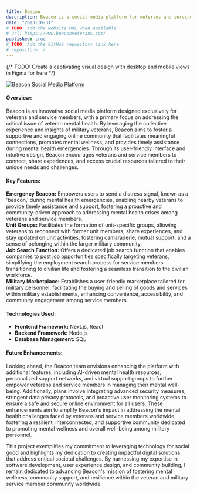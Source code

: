 ```yaml
---
title: Beacon
description: Beacon is a social media platform for veterans and service members that plans to tackle the mental health pandemic currently plagueing United States military service members by creating an intuitive social media platform built by veterans for veterans and service members.
date: "2023-10-31"
# TODO: Add the website URL when available
# url: https://www.beaconveterans.com/
published: true
# TODO: Add the GitHub repository link here
# repository: /
---
```


{/* TODO: Create a captivating visual design with desktop and mobile views in Figma for here */}

[![Beacon Social Media Platform](/beacon-social-media.png)](https://www.beaconveterans.com/)

#### Overview:

Beacon is an innovative social media platform designed exclusively for veterans and service members, with a primary focus on addressing the critical issue of veteran mental health. By leveraging the collective experience and insights of military veterans, Beacon aims to foster a supportive and engaging online community that facilitates meaningful connections, promotes mental wellness, and provides timely assistance during mental health emergencies. Through its user-friendly interface and intuitive design, Beacon encourages veterans and service members to connect, share experiences, and access crucial resources tailored to their unique needs and challenges.

#### Key Features:

**Emergency Beacon:** Empowers users to send a distress signal, known as a 'beacon,' during mental health emergencies, enabling nearby veterans to provide timely assistance and support, fostering a proactive and community-driven approach to addressing mental health crises among veterans and service members.\
**Unit Groups:** Facilitates the formation of unit-specific groups, allowing veterans to reconnect with former unit members, share experiences, and stay updated on unit activities, fostering camaraderie, mutual support, and a sense of belonging within the larger military community.\
**Job Search Function:** Offers a dedicated job search function that enables companies to post job opportunities specifically targeting veterans, simplifying the employment search process for service members transitioning to civilian life and fostering a seamless transition to the civilian workforce.\
**Military Marketplace:** Establishes a user-friendly marketplace tailored for military personnel, facilitating the buying and selling of goods and services within military establishments, enhancing convenience, accessibility, and community engagement among service members.

#### Technologies Used:

- **Frontend Framework:** Next.js, React
- **Backend Framework:** Node.js
- **Database Management:** SQL

#### Future Enhancements:

Looking ahead, the Beacon team envisions enhancing the platform with additional features, including AI-driven mental health resources, personalized support networks, and virtual support groups to further empower veterans and service members in managing their mental well-being. Additionally, plans involve integrating advanced security measures, stringent data privacy protocols, and proactive user monitoring systems to ensure a safe and secure online environment for all users. These enhancements aim to amplify Beacon's impact in addressing the mental health challenges faced by veterans and service members worldwide, fostering a resilient, interconnected, and supportive community dedicated to promoting mental wellness and overall well-being among military personnel.

This project exemplifies my commitment to leveraging technology for social good and highlights my dedication to creating impactful digital solutions that address critical societal challenges. By harnessing my expertise in software development, user experience design, and community building, I remain dedicated to advancing Beacon's mission of fostering mental wellness, community support, and resilience within the veteran and military service member community worldwide.
